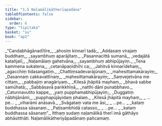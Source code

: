 ```yaml
---
title: "1.5 Naḷamālikātherīapadāna"
tableOfContents: false
sidebar:
  order: 6
type: "tipitaka"
basket: "su"
book: "ap2"
---
```



<DynamicBreadcrumb />

<Division number="37" book="ap2" bookNo="20" page="4">

<Paragraph number="47" type="verses" book="ap2">
_“Candabhāgānadītīre,_  
_ahosiṃ kinnarī tadā;_  
_Addasaṃ virajaṃ buddhaṃ,_  
_sayambhuṃ aparājitaṃ._  

</Paragraph>

</Division>
<Division number="38" book="ap2" bookNo="20" page="4">

<Paragraph number="48" type="verses" book="ap2">
_Pasannacittā sumanā,_  
_vedajātā katañjalī;_  
_Naḷamālaṃ gahetvāna,_  
_sayambhuṃ abhipūjayiṃ._  

</Paragraph>

</Division>
<Division number="39" book="ap2" bookNo="20" page="4">

<Paragraph number="49" type="verses" book="ap2">
_Tena kammena sukatena,_  
_cetanāpaṇidhīhi ca;_  
_Jahitvā kinnarīdehaṃ,_  
_agacchiṃ tidasaṅgatiṃ._  

</Paragraph>

</Division>
<Division number="40" book="ap2" bookNo="20" page="4">

<Paragraph number="50" type="verses" book="ap2">
_Chattiṃsadevarājūnaṃ,_  
_mahesittamakārayiṃ;_  
_Dasannaṃ cakkavattīnaṃ,_  
_mahesittamakārayiṃ;_  
_Saṃvejetvāna me cittaṃ,_  
_pabbajiṃ anagāriyaṃ._  

</Paragraph>

</Division>
<Division number="41" book="ap2" bookNo="20" page="4">

<Paragraph number="51" type="verses" book="ap2">
_Kilesā jhāpitā mayhaṃ,_  
_bhavā sabbe samūhatā;_  
_Sabbāsavā parikkhīṇā,_  
_natthi dāni punabbhavo._  

</Paragraph>

</Division>
<Division number="42" book="ap2" bookNo="20" page="4">

<Paragraph number="52" type="verses" book="ap2">
_Catunnavutito kappe,_  
_yaṃ pupphamabhipūjayiṃ;_  
_Duggatiṃ nābhijānāmi,_  
_pupphapūjāyidaṃ phalaṃ._  

</Paragraph>

</Division>
<Division number="43" book="ap2" bookNo="20" page="5">

<Paragraph number="53" type="verses" book="ap2">
_Kilesā jhāpitā mayhaṃ,_  
_ …pe… _  
_viharāmi anāsavā._  

</Paragraph>

</Division>
<Division number="44" book="ap2" bookNo="20" page="5">

<Paragraph number="54" type="verses" book="ap2">
_Svāgataṃ vata me āsi,_  
_ …pe… _  
_kataṃ buddhassa sāsanaṃ._  

</Paragraph>

</Division>
<Division number="45" book="ap2" bookNo="20" page="5">

<Paragraph number="55" type="verses" book="ap2">
_Paṭisambhidā catasso,_  
_ …pe… _  
_kataṃ buddhassa sāsanaṃ”._  

</Paragraph>

<Paragraph number="56" book="ap2">
Itthaṃ sudaṃ naḷamālikā therī imā gāthāyo abhāsitthāti.

</Paragraph>
</Division>

<Paragraph number="57" type="center" book="ap2">
Naḷamālikātheriyāpadānaṃ pañcamaṃ.
</Paragraph>